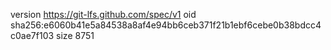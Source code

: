version https://git-lfs.github.com/spec/v1
oid sha256:e6060b41e5a84538a8af4e94bb6ceb371f21b1ebf6cebe0b38bdcc4c0ae7f103
size 8751
